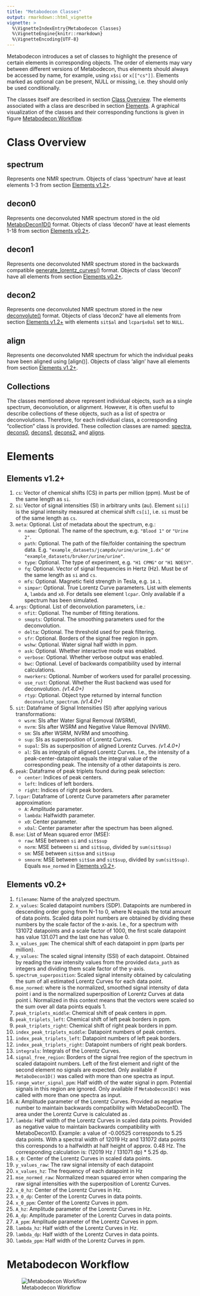 ```yaml
---
title: "Metabodecon Classes"
output: rmarkdown::html_vignette
vignette: >
  %\VignetteIndexEntry{Metabodecon Classes}
  %\VignetteEngine{knitr::rmarkdown}
  %\VignetteEncoding{UTF-8}
---
```


Metabodecon introduces a set of classes to highlight the presence of certain elements in corresponding objects. The order of elements may vary between different versions of Metabodecon, thus elements should always be accessed by name, for example, using `x$si` or `x[["cs"]]`. Elements marked as optional can be present, NULL or missing, i.e. they should only be used conditionally.

The classes itself are described in section [Class Overview]. The elements associated with a class are described in section [Elements]. A graphical visualization of the classes and their corresponding functions is given in figure [Metabodecon Workflow].

# Class Overview

## spectrum

Represents one NMR spectrum. Objects of class 'spectrum' have at least elements 1-3 from section [Elements v1.2+].

## decon0

Represents one deconvoluted NMR spectrum stored in the old [MetaboDecon1D()] format. Objects of class 'decon0' have at least elements 1-18 from section [Elements v0.2+].

## decon1

Represents one deconvoluted NMR spectrum stored in the backwards compatible [generate_lorentz_curves()] format. Objects of class 'decon1' have all elements from section [Elements v0.2+].

## decon2

Represents one deconvoluted NMR spectrum stored in the new [deconvolute()] format. Objects of class 'decon2' have all elements from section [Elements v1.2+] with elements `sit$al` and `lcpar$x0al` set to `NULL`.

## align

Represents one deconvoluted NMR spectrum for which the individual peaks have been aligned using [align()]. Objects of class 'align' have all elements from section [Elements v1.2+].

## Collections

The classes mentioned above represent individual objects, such as a single spectrum, deconvolution, or alignment. However, it is often useful to describe collections of these objects, such as a list of spectra or deconvolutions. Therefore, for each individual class, a corresponding "collection" class is provided. These collection classes are named: [spectra], [decons0], [decons1], [decons2], and [aligns].

# Elements

## Elements v1.2+

1. `cs`: Vector of chemical shifts (CS) in parts per million (ppm). Must be of the same length as `si`.
2. `si`: Vector of signal intensities (SI) in arbitrary units (au). Element `si[i]` is the signal intensity measured at chemical shift `cs[i]`, i.e. `si` must be of the same length as `cs`.
3. `meta`: Optional. List of metadata about the spectrum, e.g.:
    - `name`: Optional. The name of the spectrum, e.g. `"Blood 1"` or `"Urine 2"`.
    - `path`: Optional. The path of the file/folder containing the spectrum data. E.g. `"example_datasets/jcampdx/urine/urine_1.dx"` or `"example_datasets/bruker/urine/urine"`.
    - `type`: Optional. The type of experiment, e.g. `"H1 CPMG"` or `"H1 NOESY"`.
    - `fq`: Optional. Vector of signal frequencies in Hertz (Hz). Must be of the same length as `si` and `cs`.
    - `mfs`: Optional. Magnetic field strength in Tesla, e.g. `14.1`.
    - `simpar`: Optional. True Lorentz Curve parameters. List with elements `A`, `lambda` and `x0`. For details see element `lcpar`. Only available if a spectrum has been simulated.
4. `args`: Optional. List of deconvolution parameters, i.e.:
    - `nfit`: Optional. The number of fitting iterations.
    - `smopts`: Optional. The smoothing parameters used for the deconvolution.
    - `delta`: Optional. The threshold used for peak filtering.
    - `sfr`: Optional. Borders of the signal free region in ppm.
    - `wshw`: Optional. Water signal half width in ppm.
    - `ask`: Optional. Whether interactive mode was enabled.
    - `verbose`: Optional. Whether verbose output was enabled.
    - `bwc`: Optional. Level of backwards compatibility used by internal calculations.
    - `nworkers`: Optional. Number of workers used for parallel processing.
    - `use_rust`: Optional. Whether the Rust backend was used for deconvolution. *(v1.4.0+)*
    - `rtyp`: Optional. Object type returned by internal function `deconvolute_spectrum`. *(v1.4.0+)*
5. `sit`: Dataframe of Signal Intensities (SI) after applying various transformations:
    - `wsrm`: SIs after Water Signal Removal (WSRM),
    - `nvrm`: SIs after WSRM and Negative Value Removal (NVRM).
    - `sm`: SIs after WSRM, NVRM and smoothing.
    - `sup`: SIs as superposition of Lorentz Curves.
    - `supal`: SIs as superposition of aligned Lorentz Curves. *(v1.4.0+)*
    - `al`: SIs as integrals of aligned Lorentz Curves. I.e., the intensity of a peak-center-datapoint equals the integral value of the corresponding peak. The intensity of a other datapoints is zero.
6. `peak`: Dataframe of peak triplets found during peak selection:
    - `center`: Indices of peak centers.
    - `left`: Indices of left borders.
    - `right`: Indices of right peak borders.
7. `lcpar`: Dataframe of Lorentz Curve parameters after parameter approximation:
    - `A`: Amplitude parameter.
    - `lambda`: Halfwidth parameter.
    - `x0`: Center parameter.
    - `x0al`: Center parameter after the spectrum has been aligned.
8. `mse`: List of Mean squared error (MSE):
    - `raw`: MSE between `si` and `sit$sup`
    - `norm`: MSE between `si` and `sit$sup`, divided by `sum(sit$sup)`
    - `sm`: MSE between `sit$sm` and `sit$sup`
    - `smnorm`: MSE between `sit$sm` and `sit$sup`, divided by `sum(sit$sup)`. Equals `mse_normed` in [Elements v0.2+].

## Elements v0.2+

1. `filename`: Name of the analyzed spectrum.
2. `x_values`: Scaled datapoint numbers (SDP). Datapoints are numbered in descending order going from N-1 to 0, where N equals the total amount of data points. Scaled data point numbers are obtained by dividing these numbers by the scale factor of the x-axis. I.e., for a spectrum with 131072 datapoints and a scale factor of 1000, the first scale datapoint has value 131.071 and the last one has value 0.
3. `x_values_ppm`: The chemical shift of each datapoint in ppm (parts per million).
4. `y_values`: The scaled signal intensity (SSI) of each datapoint. Obtained by reading the raw intensity values from the provided `data_path` as integers and dividing them scale factor of the y-axis.
5. `spectrum_superposition`: Scaled signal intensity obtained by calculating the sum of all estimated Lorentz Curves for each data point.
6. `mse_normed`: \eqn{\frac{1}{n}\sum_{i=1}^{n}(z_i-\hat{z}_i)^2}{1/n*sum((z_i-zhat_i)^2)} where \eqn{z_i}{z_i} is the normalized, smoothed signal intensity of data point i and \eqn{\hat{z}_i}{zhat_i} is the normalized superposition of Lorentz Curves at data point i. Normalized in this context means that the vectors were scaled so the sum over all data points equals 1.
7. `peak_triplets_middle`: Chemical shift of peak centers in ppm.
8. `peak_triplets_left`: Chemical shift of left peak borders in ppm.
9. `peak_triplets_right`: Chemical shift of right peak borders in ppm.
10. `index_peak_triplets_middle`: Datapoint numbers of peak centers.
11. `index_peak_triplets_left`: Datapoint numbers of left peak borders.
12. `index_peak_triplets_right`: Datapoint numbers of right peak borders.
13. `integrals`: Integrals of the Lorentz Curves.
14. `signal_free_region`: Borders of the signal free region of the spectrum in scaled datapoint numbers. Left of the first element and right of the second element no signals are expected. Only available if `MetaboDecon1D()` was called with more than one spectra as input.
15. `range_water_signal_ppm`: Half width of the water signal in ppm. Potential signals in this region are ignored. Only available if `MetaboDecon1D()` was called with more than one spectra as input.
16. `A`: Amplitude parameter of the Lorentz Curves. Provided as negative number to maintain backwards compatibility with MetaboDecon1D. The area under the Lorentz Curve is calculated as \eqn{A \cdot \pi}{A * pi}.
17. `lambda`: Half width of the Lorentz Curves in scaled data points. Provided as negative value to maintain backwards compatibility with MetaboDecon1D. Example: a value of -0.00525 corresponds to 5.25 data points. With a spectral width of 12019 Hz and 131072 data points this corresponds to a halfwidth at half height of approx. 0.48 Hz. The corresponding calculation is: (12019 Hz / 131071 dp) * 5.25 dp.
18. `x_0`: Center of the Lorentz Curves in scaled data points.
19. `y_values_raw`: The raw signal intensity of each datapoint
20. `x_values_hz`: The frequency of each datapoint in Hz
21. `mse_normed_raw`: Normalized mean squared error when comparing the raw signal intensities with the superposition of Lorentz Curves.
22. `x_0_hz`: Center of the Lorentz Curves in Hz.
23. `x_0_dp`: Center of the Lorentz Curves in data points.
24. `x_0_ppm`: Center of the Lorentz Curves in ppm.
25. `A_hz`: Amplitude parameter of the Lorentz Curves in Hz.
26. `A_dp`: Amplitude parameter of the Lorentz Curves in data points.
27. `A_ppm`: Amplitude parameter of the Lorentz Curves in ppm.
28. `lambda_hz`: Half width of the Lorentz Curves in Hz.
29. `lambda_dp`: Half width of the Lorentz Curves in data points.
30. `lambda_ppm`: Half width of the Lorentz Curves in ppm.

# Metabodecon Workflow

![Metabodecon Workflow](Classes/metabodecon_workflow.svg)

<!-- Reference Links -->

[alignment]: #alignment
[alignments]: #alignments
[align]: #align
[aligns]: #aligns
[Class Overview]: #class-overview
[decon0]: #decon0
[decon1]: #decon1
[decon2]: #decon2
[decon3]: #decon3
[decons0]: #decons0
[decons1]: #decons1
[decons2]: #decons2
[decons3]: #decons3
[Elements]: #elements
[Elements v1.2+]: #elements-v1.2+
[Elements v0.2+]: #elements-v0.2+
[Metabodecon Workflow]: #metabodecon-workflow
[Multiple Object Classes]: #multiple-object-classes
[Single Object Classes]: #single-object-classes
[spectra]: #spectra
[spectrum]: #spectrum
[MetaboDecon1D()]:
    https://spang-lab.github.io/metabodecon/reference/MetaboDecon1D.html
[generate_lorentz_curves()]:
    https://spang-lab.github.io/metabodecon/reference/generate_lorentz_curves.html
[deconvolute()]: https://spang-lab.github.io/metabodecon/reference/deconvolute()
